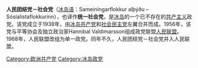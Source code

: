 {{共产党}}
'''人民团结党－社会党'''（[[冰岛语|冰岛语]]：Sameiningarflokkur alþýðu – Sósíalistaflokkurinn），也译作'''统一社会党'''，是[[冰岛|冰岛]]的一个已不存在的[[共产主义|共产主义]]政党。该党成立于1938年，由[[冰岛共产党|冰岛共产党]]和[[社会民主党_(冰岛)|社会民主党]]左翼合并而成。1956年，该党与平等协会及独立政治家Hannibal Valdimarsson组成政党联盟[[人民联盟_(冰岛)|人民联盟]]。1968年，人民联盟改组为单一政党。同年不久，人民团结党－社会党并入人民联盟。

[[Category:欧洲共产党|Category:欧洲共产党]]
[[Category:冰岛政党|Category:冰岛政党]]
